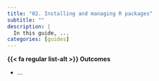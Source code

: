 ```yaml
---
title: "02. Installing and managing R packages"
subtitle: ""
description: |
  In this guide, ...
categories: [guides]
---
```


<!-- [ ] incorporate lin 380 mats -->

::: {.callout}
**{{< fa regular list-alt >}} Outcomes**

<!-- Remember and understand verbs: https://tips.uark.edu/blooms-taxonomy-verb-chart/ -->

- ...
:::
